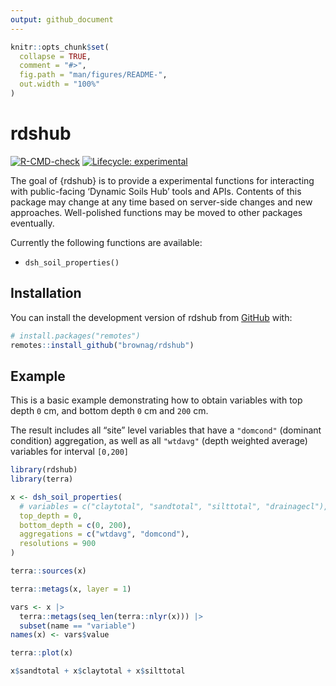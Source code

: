 ```yaml
---
output: github_document
---
```


<!-- README.md is generated from README.Rmd. Please edit that file -->

```r
knitr::opts_chunk$set(
  collapse = TRUE,
  comment = "#>",
  fig.path = "man/figures/README-",
  out.width = "100%"
)
```

# rdshub

<!-- badges: start -->
[![R-CMD-check](https://github.com/brownag/rdshub/actions/workflows/R-CMD-check.yaml/badge.svg)](https://github.com/brownag/rdshub/actions/workflows/R-CMD-check.yaml)
[![Lifecycle: experimental](https://img.shields.io/badge/lifecycle-experimental-orange.svg)](https://lifecycle.r-lib.org/articles/stages.html#experimental)
<!-- badges: end -->

The goal of {rdshub} is to provide a experimental functions for interacting with public-facing 'Dynamic Soils Hub' tools and APIs. Contents of this package may change at any time based on server-side changes and new approaches. Well-polished functions may be moved to other packages eventually.

Currently the following functions are available:

 - `dsh_soil_properties()`


## Installation

You can install the development version of rdshub from [GitHub](https://github.com/brownag/rdshub) with:

``` r
# install.packages("remotes")
remotes::install_github("brownag/rdshub")
```

## Example

This is a basic example demonstrating how to obtain variables with top depth `0` cm, and bottom depth `0` cm and `200` cm. 

The result includes all "site" level variables that have a `"domcond"` (dominant condition) aggregation, as well as all `"wtdavg"` (depth weighted average) variables for interval `[0,200]`

```r
library(rdshub)
library(terra)

x <- dsh_soil_properties(
  # variables = c("claytotal", "sandtotal", "silttotal", "drainagecl"),
  top_depth = 0,
  bottom_depth = c(0, 200),
  aggregations = c("wtdavg", "domcond"),
  resolutions = 900
)

terra::sources(x)

terra::metags(x, layer = 1)

vars <- x |>
  terra::metags(seq_len(terra::nlyr(x))) |>
  subset(name == "variable")
names(x) <- vars$value

terra::plot(x)

x$sandtotal + x$claytotal + x$silttotal
```
